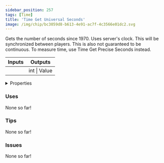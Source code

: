 ```yaml
---
sidebar_position: 257
tags: [Time]
title: 'Time Get Universal Seconds'
image: /img/chip/bc3059d8-b613-4e91-ac7f-4c3566e01dc2.svg
---
```


Gets the number of seconds since 1970. Uses server's clock. This will be synchronized between players. This is also not guaranteed to be continuous. To measure time, use Time Get Precise Seconds instead.



<IChip uuid="bc3059d8-b613-4e91-ac7f-4c3566e01dc2"/>

<table><thead><tr><th>Inputs</th><th>Outputs</th></tr></thead><tbody><tr><td /><td>int | Value</td></tr></tbody></table>

<details>
  <summary>Properties</summary>
  <div>
    <div>
    <table>
      <tbody>
        <tr>
          <td>Is beta required?</td>
          <td>No</td>
        </tr>
        <tr>
          <td>Is chip a trolling risk?</td>
          <td>No</td>
        </tr>
        <tr>
          <td>Is chip a role assignment risk?</td>
          <td>No</td>
        </tr>
        <tr>
          <td>Chip UUID</td>
          <td>bc3059d8-b613-4e91-ac7f-4c3566e01dc2</td>
        </tr>
        <tr>
          <td>Room availability</td>
          <td>Available everywhere</td>
        </tr>
      </tbody>
    </table>
    </div>
  </div>
</details>

### Uses

None so far!

### Tips

None so far!

### Issues

None so far!